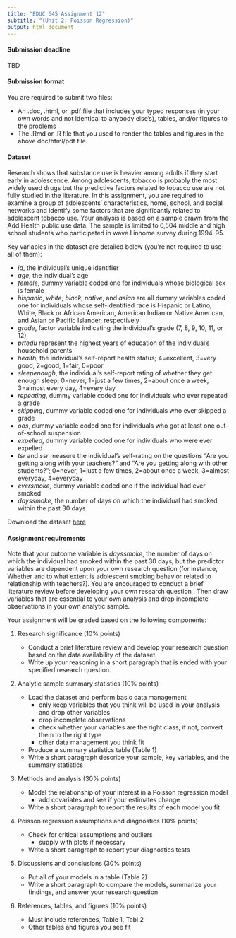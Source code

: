 ```yaml
---
title: "EDUC 645 Assignment 12"
subtitle: "(Unit 2: Poisson Regression)"
output: html_document
---
```


#### Submission deadline

TBD

#### Submission format

You are required to submit two files:  

 - An .doc, .html, or .pdf file that includes your typed responses (in your own words and not identical to anybody else's), tables, and/or figures to the problems  
 - The .Rmd or .R file that you used to render the tables and figures in the above doc/html/pdf file. 
 
#### Dataset

Research shows that substance use is heavier among adults if they start early in adolescence. Among adolescents, tobacco is probably the most widely used drugs but the predictive factors related to tobacco use are not fully studied in the literature. In this assignment, you are required to examine a group of adolescents' characteristics, home, school, and social networks and identify some factors that are significantly related to adolescent tobacco use. Your analysis is based on a sample drawn from the Add Health public use data. The sample is limited to 6,504 middle and high school students who participated in wave I inhome survey during 1994-95. 

Key variables in the dataset are detailed below (you're not required to use all of them):

 - *id*, the individual's unique identifier
 - *age*, the individual's age
 - *female*, dummy variable coded one for individuals whose biological sex is female
 - *hispanic*, *white*, *black*, *native*, and *asian* are all dummy variables coded one for individuals whose self-identified race is Hispanic or Latino, White, Black or African American, American Indian or Native American, and Asian or Pacific Islander, respectively
 - *grade*, factor variable indicating the individual's grade (7, 8, 9, 10, 11, or 12)
 - *prtedu* represent the highest years of education of the individual's household parents
 - *health*, the individual's self-report health status; 4=excellent, 3=very good, 2=good, 1=fair, 0=poor
 - *sleepenough*, the individual's self-report rating of whether they get enough sleep; 0=never, 1=just a few times, 2=about once a week, 3=almost every day, 4=every day
 - *repeating*, dummy variable coded one for individuals who ever repeated a grade
 - *skipping*, dummy variable coded one for individuals who ever skipped a grade
 - *oos*, dummy variable coded one for individuals who got at least one out-of-school suspension
 - *expelled*, dummy variable coded one for individuals who were ever expelled
 - *tsr* and *ssr* measure the individual's self-rating on the questions "Are you getting along with your teachers?" and "Are you getting along with other students?"; 0=never, 1=just a few times, 2=about once a week, 3=almost everyday, 4=everyday
 - *eversmoke*, dummy variable coded one if the individual had ever smoked
 - *dayssmoke*, the number of days on which the individual had smoked within the past 30 days
 
Download the dataset [here](./data/ah_smoke.csv)

#### Assignment requirements

Note that your outcome variable is *dayssmoke*, the number of days on which the individual had smoked within the past 30 days, but the predictor variables are dependent upon your own research question (for instance, Whether and to what extent is adolescent smoking behavior related to relationship with teachers?). You are encouraged to conduct a brief literature review before developing your own research question . Then draw variables that are essential to your own analysis and drop incomplete observations in your own analytic sample.

Your assignment will be graded based on the following components:

1. Research significance (10% points) 

    + Conduct a brief literature review and develop your research question based on the data availability of the dataset.
    + Write up your reasoning in a short paragraph that is ended with your specified research question.  

2. Analytic sample summary statistics (10% points)

    + Load the dataset and perform basic data management
      + only keep variables that you think will be used in your analysis and drop other variables
      + drop incomplete observations
      + check whether your variables are the right class, if not, convert them to the right type
      + other data management you think fit 
    + Produce a summary statistics table (Table 1)
    + Write a short paragraph describe your sample, key variables, and the summary statistics
 
3. Methods and analysis (30% points)

    + Model the relationship of your interest in a Poisson regression model
      + add covariates and see if your estimates change
    + Write a short paragraph to report the results of each model you fit

4. Poisson regression assumptions and diagnostics (10% points)

    + Check for critical assumptions and outliers
      + supply with plots if necessary
    + Write a short paragraph to report your diagnostics tests

5. Discussions and conclusions (30% points)

    + Put all of your models in a table (Table 2) 
    + Write a short paragraph to compare the models, summarize your findings, and answer your research question

6. References, tables, and figures (10% points)

    + Must include references, Table 1, Tabl 2
    + Other tables and figures you see fit

